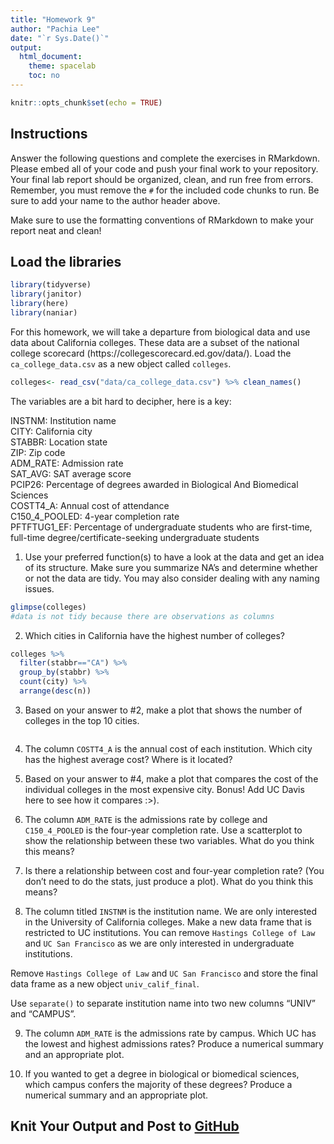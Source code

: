 ```yaml
---
title: "Homework 9"
author: "Pachia Lee"
date: "`r Sys.Date()`"
output:
  html_document:
    theme: spacelab
    toc: no
---
```


```r
knitr::opts_chunk$set(echo = TRUE)
```

## Instructions
Answer the following questions and complete the exercises in RMarkdown. Please embed all of your code and push your final work to your repository. Your final lab report should be organized, clean, and run free from errors. Remember, you must remove the `#` for the included code chunks to run. Be sure to add your name to the author header above.  

Make sure to use the formatting conventions of RMarkdown to make your report neat and clean!  

## Load the libraries
```r
library(tidyverse)
library(janitor)
library(here)
library(naniar)
``` 

For this homework, we will take a departure from biological data and use data about California colleges. These data are a subset of the national college scorecard (https://collegescorecard.ed.gov/data/). Load the `ca_college_data.csv` as a new object called `colleges`.
```r
colleges<- read_csv("data/ca_college_data.csv") %>% clean_names()
```

The variables are a bit hard to decipher, here is a key:  

INSTNM: Institution name  
CITY: California city  
STABBR: Location state  
ZIP: Zip code  
ADM_RATE: Admission rate  
SAT_AVG: SAT average score  
PCIP26: Percentage of degrees awarded in Biological And Biomedical Sciences  
COSTT4_A: Annual cost of attendance  
C150_4_POOLED: 4-year completion rate  
PFTFTUG1_EF: Percentage of undergraduate students who are first-time, full-time degree/certificate-seeking undergraduate students  

1. Use your preferred function(s) to have a look at the data and get an idea of its structure. Make sure you summarize NA's and determine whether or not the data are tidy. You may also consider dealing with any naming issues.
```r
glimpse(colleges)
#data is not tidy because there are observations as columns
```

2. Which cities in California have the highest number of colleges?
```r
colleges %>% 
  filter(stabbr=="CA") %>% 
  group_by(stabbr) %>% 
  count(city) %>% 
  arrange(desc(n))
```

3. Based on your answer to #2, make a plot that shows the number of colleges in the top 10 cities.
```r

```

4. The column `COSTT4_A` is the annual cost of each institution. Which city has the highest average cost? Where is it located?

5. Based on your answer to #4, make a plot that compares the cost of the individual colleges in the most expensive city. Bonus! Add UC Davis here to see how it compares :>).

6. The column `ADM_RATE` is the admissions rate by college and `C150_4_POOLED` is the four-year completion rate. Use a scatterplot to show the relationship between these two variables. What do you think this means?

7. Is there a relationship between cost and four-year completion rate? (You don't need to do the stats, just produce a plot). What do you think this means?

8. The column titled `INSTNM` is the institution name. We are only interested in the University of California colleges. Make a new data frame that is restricted to UC institutions. You can remove `Hastings College of Law` and `UC San Francisco` as we are only interested in undergraduate institutions.

Remove `Hastings College of Law` and `UC San Francisco` and store the final data frame as a new object `univ_calif_final`.

Use `separate()` to separate institution name into two new columns "UNIV" and "CAMPUS".

9. The column `ADM_RATE` is the admissions rate by campus. Which UC has the lowest and highest admissions rates? Produce a numerical summary and an appropriate plot.

10. If you wanted to get a degree in biological or biomedical sciences, which campus confers the majority of these degrees? Produce a numerical summary and an appropriate plot.

## Knit Your Output and Post to [GitHub](https://github.com/FRS417-DataScienceBiologists)